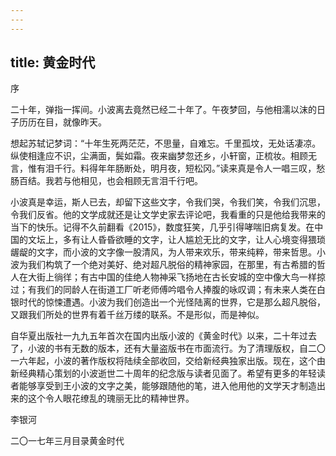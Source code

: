 ```yaml
---
---
---
```

title: 黄金时代
---

序

二十年，弹指一挥间。小波离去竟然已经二十年了。午夜梦回，与他相濡以沫的日子历历在目，就像昨天。

想起苏轼记梦词：“十年生死两茫茫，不思量，自难忘。千里孤坟，无处话凄凉。纵使相逢应不识，尘满面，鬓如霜。夜来幽梦忽还乡，小轩窗，正梳妆。相顾无言，惟有泪千行。料得年年肠断处，明月夜，短松冈。”读来真是令人一唱三叹，愁肠百结。我若与他相见，也会相顾无言泪千行吧。

小波真是幸运，斯人已去，却留下这些文字，令我们哭，令我们笑，令我们沉思，令我们反省。他的文学成就还是让文学史家去评论吧，我看重的只是他给我带来的当下的快乐。记得不久前翻看《2015》，数度狂笑，几乎引得哮喘旧病复发。在中国的文坛上，多有让人昏昏欲睡的文字，让人尴尬无比的文字，让人心境变得猥琐龌龊的文字，而小波的文字像一股清风，为人带来欢乐，带来纯粹，带来哲思。小波为我们构筑了一个绝对美好、绝对超凡脱俗的精神家园，在那里，有古希腊的哲人在大街上徜徉；有古中国的佳绝人物神采飞扬地在古长安城的空中像大鸟一样掠过；有我们的同龄人在街道工厂听老师傅吟唱令人捧腹的咏叹调；有未来人类在白银时代的惊悚遭遇。小波为我们创造出一个光怪陆离的世界，它是那么超凡脱俗，又跟我们所处的世界有着千丝万缕的联系。不是形似，而是神似。

自华夏出版社一九九五年首次在国内出版小波的《黄金时代》以来，二十年过去了，小波的书有无数的版本，还有大量盗版书在市面流行。为了清理版权，自二〇一六年起，小波的著作版权将陆续全部收回，交给新经典独家出版。现在，这个由新经典精心策划的小波逝世二十周年的纪念版与读者见面了。希望有更多的年轻读者能够享受到王小波的文字之美，能够跟随他的笔，进入他用他的文学天才制造出来的这个令人眼花缭乱的瑰丽无比的精神世界。

李银河

二〇一七年三月目录黄金时代